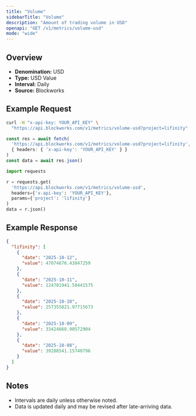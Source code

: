 ```yaml
---
title: "Volume"
sidebarTitle: "Volume"
description: "Amount of trading volume in USD"
openapi: "GET /v1/metrics/volume-usd"
mode: "wide"
---
```


## Overview

- **Denomination:** USD
- **Type:** USD Value
- **Interval:** Daily
- **Source:** Blockworks

## Example Request

<CodeGroup>

```bash cURL
curl -H "x-api-key: YOUR_API_KEY" \
  "https://api.blockworks.com/v1/metrics/volume-usd?project=lifinity"
```

```typescript TypeScript
const res = await fetch(
  'https://api.blockworks.com/v1/metrics/volume-usd?project=lifinity',
  { headers: { 'x-api-key': 'YOUR_API_KEY' } }
)
const data = await res.json()
```

```python Python
import requests

r = requests.get(
  'https://api.blockworks.com/v1/metrics/volume-usd',
  headers={'x-api-key': 'YOUR_API_KEY'},
  params={'project': 'lifinity'}
)
data = r.json()
```

</CodeGroup>

## Example Response

```json
{
  "lifinity": [
    {
      "date": "2025-10-12",
      "value": 47074676.43847259
    },
    {
      "date": "2025-10-11",
      "value": 124701941.58441575
    },
    {
      "date": "2025-10-10",
      "value": 257355821.97715673
    },
    {
      "date": "2025-10-09",
      "value": 33424668.90572904
    },
    {
      "date": "2025-10-08",
      "value": 39288541.15740796
    }
  ]
}
```

## Notes
- Intervals are daily unless otherwise noted.
- Data is updated daily and may be revised after late-arriving data.